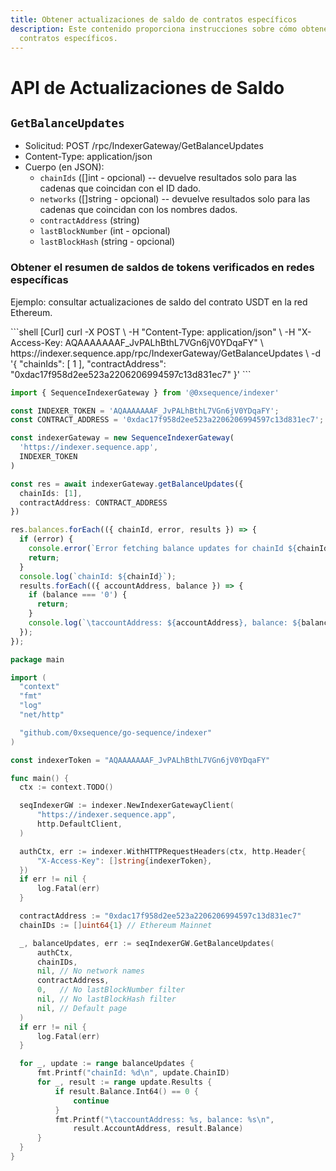 ```yaml
---
title: Obtener actualizaciones de saldo de contratos específicos
description: Este contenido proporciona instrucciones sobre cómo obtener actualizaciones de saldo de
  contratos específicos.
---
```


# API de Actualizaciones de Saldo

## `GetBalanceUpdates`

* Solicitud: POST /rpc/IndexerGateway/GetBalanceUpdates
* Content-Type: application/json
* Cuerpo (en JSON):
  * `chainIds` (\[]int - opcional) -- devuelve resultados solo para las cadenas que coincidan con el ID dado.
  * `networks` (\[]string - opcional) -- devuelve resultados solo para las cadenas que coincidan con los nombres dados.
  * `contractAddress` (string)
  * `lastBlockNumber` (int - opcional)
  * `lastBlockHash` (string - opcional)

### Obtener el resumen de saldos de tokens verificados en redes específicas

Ejemplo: consultar actualizaciones de saldo del contrato USDT en la red Ethereum.

<CodeGroup>
  ```shell [Curl]
  curl -X POST \
    -H "Content-Type: application/json" \
    -H "X-Access-Key: AQAAAAAAAF_JvPALhBthL7VGn6jV0YDqaFY" \
    https://indexer.sequence.app/rpc/IndexerGateway/GetBalanceUpdates \
    -d '{
      "chainIds": [
          1
      ],
      "contractAddress": "0xdac17f958d2ee523a2206206994597c13d831ec7"
    }'
  ```

  ```ts [Typescript]
  import { SequenceIndexerGateway } from '@0xsequence/indexer'

  const INDEXER_TOKEN = 'AQAAAAAAAF_JvPALhBthL7VGn6jV0YDqaFY';
  const CONTRACT_ADDRESS = '0xdac17f958d2ee523a2206206994597c13d831ec7';

  const indexerGateway = new SequenceIndexerGateway(
    'https://indexer.sequence.app',
    INDEXER_TOKEN
  )

  const res = await indexerGateway.getBalanceUpdates({
    chainIds: [1],
    contractAddress: CONTRACT_ADDRESS
  })

  res.balances.forEach(({ chainId, error, results }) => {
    if (error) {
      console.error(`Error fetching balance updates for chainId ${chainId}: ${error}`);
      return;
    }
    console.log(`chainId: ${chainId}`);
    results.forEach(({ accountAddress, balance }) => {
      if (balance === '0') {
        return;
      }
      console.log(`\taccountAddress: ${accountAddress}, balance: ${balance}`);
    });
  });
  ```

  ```go [Go]
  package main

  import (
  	"context"
  	"fmt"
  	"log"
  	"net/http"

  	"github.com/0xsequence/go-sequence/indexer"
  )

  const indexerToken = "AQAAAAAAAF_JvPALhBthL7VGn6jV0YDqaFY"

  func main() {
  	ctx := context.TODO()

  	seqIndexerGW := indexer.NewIndexerGatewayClient(
  		"https://indexer.sequence.app",
  		http.DefaultClient,
  	)

  	authCtx, err := indexer.WithHTTPRequestHeaders(ctx, http.Header{
  		"X-Access-Key": []string{indexerToken},
  	})
  	if err != nil {
  		log.Fatal(err)
  	}

  	contractAddress := "0xdac17f958d2ee523a2206206994597c13d831ec7"
  	chainIDs := []uint64{1} // Ethereum Mainnet

  	_, balanceUpdates, err := seqIndexerGW.GetBalanceUpdates(
  		authCtx,
  		chainIDs,
  		nil, // No network names
  		contractAddress,
  		0,   // No lastBlockNumber filter
  		nil, // No lastBlockHash filter
  		nil, // Default page
  	)
  	if err != nil {
  		log.Fatal(err)
  	}

  	for _, update := range balanceUpdates {
  		fmt.Printf("chainId: %d\n", update.ChainID)
  		for _, result := range update.Results {
  			if result.Balance.Int64() == 0 {
  				continue
  			}
  			fmt.Printf("\taccountAddress: %s, balance: %s\n",
  				result.AccountAddress, result.Balance)
  		}
  	}
  }
  ```
</CodeGroup>

